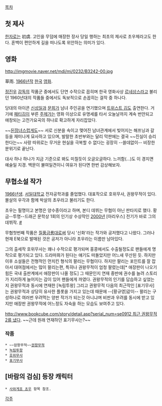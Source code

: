 [[목차]]
== 첫 제사 ==
[[한자]]로는 初虞. 고인을 무덤에 매장한 장사 당일 행하는 최초의 제사로 초우제라고도 한다. 혼백이 편안하게 길을 떠나도록 위안하는 의미가 있다.


== 영화 ==
http://imgmovie.naver.net/mdi/mi/0232/B3242-00.jpg


草雨. [[1966년]]작 [[한국]] [[영화]]. 

[[정진우]] [[감독]]의 작품군 중에서도 단연 수작으로 꼽히며 한국 영화사상 [[르네상스]]라고 불리던 1960년대의 작품들 중에서도 독보적으로 손꼽히는 걸작 중 하나다.

당대의 아이콘 [[신성일]]과 [[문희]]가 남녀 주인공을 연기했으며 [[트위스트 김]]도 출연한다. 거기에 [[패티김]]이 부른 [[주제가]]는 영화 이상으로 유명세를 타서 오늘날까지 계속 번안되고 애창되는 고전가요곡의 하나로 확고하게 자리잡았다.

~~[[된장녀]]스럽게도~~ 서로 신분을 속이고 맺어진 남녀관계에서 빚어지는 해프닝과 갈등을 재미나게 묘사하고 있으며, 발랄한 초반부와는 달리 막판에는 결국 ~~진실이 승리한다는~~ 사랑 따위로는 무거운 현실을 극복할 수 없다는 굉장히 --쓸데없이-- 비장한 분위기로 끝난다.

대사 하나 하나가 지금 기준으로 봐도 미칠듯이 오글오글하다. 느끼함(...)도 이 경지면 예술일 지경. 백문이 불여일견이니 여유가 된다면 한번 감상해보자.


== 무협소설 작가 ==
[[1966년]]생. [[서일대학교]] 전자공학과를 졸업했다. 대표작으로 호위무사, 권왕무적이 있다. 몰살의 우각과 함께 박살의 초우라고 불리기도 한다.

초우는 필명이고 본명은 양수종이라고 하며, 본디 데뷔는 무협이 아닌 판타지로 했다. 황금--투명--드래곤 문학상 1회의 인기상 수상작인 [[2000년]] [아리우스] 전기가 바로 그의 데뷔작. [http://book.naver.com/bookdb/book_detail.nhn?bid=104015 #]

무협첫번째 작품은 [[질풍금룡대]]로써 당시 '신화'라는 작가와 공저했다고 나왔다. 그러나 현재 E북으로 발매된 것은 공저가 아니라 초우라는 이름만 남아있다.

그의 출세작 호위무사는 꽤나 수작으로 평가되며 홍콩에서도 수출될정도로 팬들에게 명작으로 평가되고 있다. 드라마화가 된다는 얘기도 떠돌았지만 어느새 무산된 듯. 하지만 이후 소설들은 전형적인 먼치킨 형식의 팔리는 무협이다. 하지만 팔리는 포인트를 잘 잡아서 대여점에서는 많이 팔리는편, 특히나 권왕무적이 엄청 팔렸는데[* 애장판이 나오기 힘든 국내 출판계에서 애장판이 나올 정도] 그 때문인지 연재 중반에 권수를 늘려 스토리가 지리하게 늘어지는 감이 있어 팬들에게 까였다. 권왕무적의 인기를 답습하고 싶었는지 권왕무적과 동시에 연재한 [녹림투왕] 그리고 권왕무적 다음의 최근작인 [표기무사]는 권왕무적과 상당히 유사한 플롯을 가지고 있는데 때문에 --[황규영]같이-- 팔리는 구성하나로 여러번 우려먹는 양판 작가가 되는것 아니냐며 비판과 우려를 동시에 받고 있지만 애장판 권왕무적에 어느정도 자숙을 하는 모습도 보여주고 있다.

[[http://www.bookcube.com/story/detail.asp?serial_num=se0912 최근 권왕무적2를 냈다]]. ~~근데 원래 연재하던 표기무사는?~~

=== 작품 ===
 * ~~암왕무적~~[[권왕무적]]
 * [[녹림투왕]]
 * [[호위무사]]
 * [[표기무사]]


== [바람의 검심] 등장 캐릭터 ==
 * [[사와게죠 쵸우]] 항목 참조.


[[각주]]
